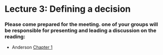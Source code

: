 # Lecture 3: Defining a decision {#define_decision}

### Please come prepared for the meeting. one of your groups will be responsible for presenting and leading a discussion on the reading: 

- Anderson [Chapter 1](reading/Anderson_Agriculture_Decision_Analysis.pdf)
